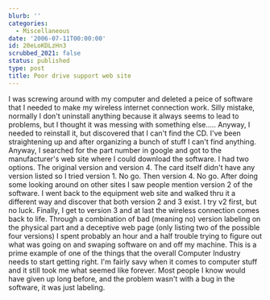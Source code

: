 ```yaml
---
blurb: ''
categories:
  - Miscellaneous
date: '2006-07-11T00:00:00'
id: 20eLoKDLzHn3
scrubbed_2021: false
status: published
type: post
title: Poor drive support web site
---
```


I was screwing around with my computer and deleted a peice of
software that I needed to make my wireless internet connection
work. Silly mistake, normally I don't uninstall anything because it
always seems to lead to problems, but I thought it was messing with
something else..... Anyway, I needed to reinstall it, but
discovered that I can't find the CD. I've been straightening up and
after organizing a bunch of stuff I can't find anything. Anyway, I
searched for the part number in google and got to the
manufacturer's web site where I could download the software. I had
two options. The original version and version 4. The card itself
didn't have any version listed so I tried version 1. No go. Then
version 4. No go. After doing some looking around on other sites I
saw people mention version 2 of the software. I went back to the
equipment web site and walked thru it a different way and discover
that both version 2 and 3 exist. I try v2 first, but no luck.
Finally, I get to version 3 and at last the wireless connection
comes back to life. Through a combination of bad (meaning no)
version labeling on the physical part and a deceptive web page
(only listing two of the possible four versions) I spent probably
an hour and a half trouble trying to figure out what was going on
and swaping software on and off my machine. This is a prime example
of one of the things that the overall Computer Industry needs to
start getting right. I'm fairly savy when it comes to computer
stuff and it still took me what seemed like forever. Most people I
know would have given up long before, and the problem wasn't with a
bug in the software, it was just labeling.
